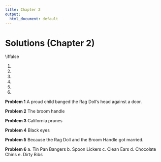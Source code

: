 ```yaml
---
title: Chapter 2
output:
  html_document: default
---
```


\pagestyle{headings}

# Solutions (Chapter 2)

\iffalse

@loss.
@fixed.
@remade.
@nickname.
@procession.
@matching.

\fi

**Problem @loss**
A proud child banged the Rag Doll's head against a door.

**Problem @fixed**
The broom handle

**Problem @remade**
California prunes


**Problem @nickname**
Black eyes

**Problem @procession**
Because the Rag Doll and the Broom Handle got married.

**Problem @matching**
a. Tin Pan Bangers
b. Spoon Lickers
c. Clean Ears
d. Chocolate Chins
e. Dirty Bibs
